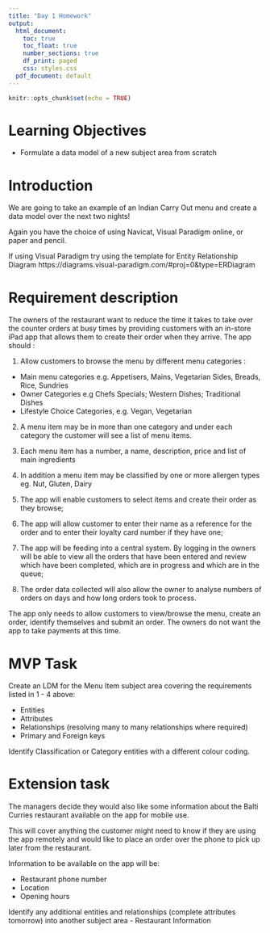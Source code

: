 ```yaml
---
title: "Day 1 Homework"
output:
  html_document:
    toc: true
    toc_float: true
    number_sections: true
    df_print: paged
    css: styles.css
  pdf_document: default
---
```


```r
knitr::opts_chunk$set(echo = TRUE)
```



# Learning Objectives

* Formulate a data model of a new subject area from scratch


# Introduction

We are going to take an example of an Indian Carry Out menu and create a data model over the next two nights!

Again you have the choice of using Navicat, Visual Paradigm online, or paper and pencil.

If using Visual Paradigm try using the template for Entity Relationship Diagram https://diagrams.visual-paradigm.com/#proj=0&type=ERDiagram


# Requirement description

The owners of the restaurant want to reduce the time it takes to take over the counter orders at busy times by providing customers with an in-store iPad app that allows them to create their order when they arrive. The app should :

1. Allow customers to browse the menu by different menu categories :
  + Main menu categories e.g.  Appetisers, Mains, Vegetarian Sides, Breads, Rice, Sundries
  + Owner Categories e.g Chefs Specials; Western Dishes; Traditional Dishes
  + Lifestyle Choice Categories, e.g. Vegan, Vegetarian

2. A menu item may be in more than one category and under each category the customer will see a list of menu items.

3. Each menu item has a number, a name, description, price and list of main ingredients

3. In addition a menu item may be classified by one or more allergen types eg. Nut, Gluten, Dairy

4. The app will enable customers to select items and create their order as they browse;

5. The app will allow customer to enter their name as a reference for the order and to enter their loyalty card number if they have one;

6. The app will be feeding into a central system.  By logging in the owners will be able to view all the orders that have been entered and review which have been completed, which are in progress and which are in the queue;

7.  The order data collected will also allow the owner to analyse numbers of orders on days and how long orders took to process.


The app only needs to allow customers to view/browse the menu, create an order, identify themselves and submit an order. The owners do not want the app to take payments at this time.


# MVP Task 

Create an LDM for the Menu Item subject area covering the requirements listed in 1 - 4 above:

* Entities
* Attributes
* Relationships (resolving many to many relationships where required)
* Primary and Foreign keys

Identify Classification or Category entities with a different colour coding.

# Extension task

The managers decide they would also like some information about the Balti Curries restaurant available on the app for mobile use.

This will cover anything the customer might need to know if they are using the app remotely and would like to place an order over the phone to pick up later from the restaurant.

Information to be available on the app will be:

* Restaurant phone number
* Location
* Opening hours

Identify any additional entities and relationships (complete attributes tomorrow) into another subject area - Restaurant Information 





